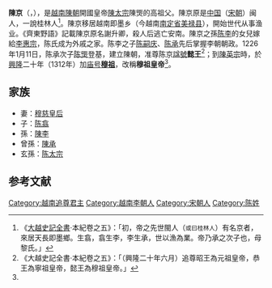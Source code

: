 '''陳京'''（{{vie|v='''Trần Kinh'''|hn=陳京}}，{{bd|?||?||}}），是[[越南|越南]][[陳朝_(越南)|陳朝]]開國皇帝[[陳太宗|陳太宗]]陳煚的高祖父。陳京原是[[中国|中国]]（[[宋朝|宋朝]]）闽人，一說桂林人<ref name=b5>《[[大越史記全書|大越史記全書]]·本紀卷之五》：「初，帝之先世閩人（<small>或曰桂林人</small>）有名京者，來居天長即墨鄉。生翕，翕生李，李生承，世以漁為業。帝乃承之次子也，母黎氏。」</ref>。陳京移居越南即墨乡（今越南[[南定省|南定省]][[美禄县|美禄县]]），開始世代从事渔业。《齊東野語》記載陳京原名謝升卿，殺人后逃亡安南。陳京之孫[[陈李|陈李]]的女兒嫁給[[李惠宗|李惠宗]]，陈氏成为外戚之家。陈李之子[[陈嗣庆|陈嗣庆]]、[[陈承|陈承]]先后掌握李朝朝政。1226年1月11日，陈承次子[[陈煚|陈煚]]登基，建立陳朝，准尊陈京[[諡號|諡號]]'''懿王'''<ref name=dv6>《大越史記全書·本紀卷之五》：「（興隆二十年六月）追尊昭王為元祖皇帝，恭王為寧祖皇帝，懿王為穆祖皇帝。」</ref>；到[[陳英宗|陳英宗]]時，於[[興隆_(陳英宗)|興隆]]二十年（1312年）加[[庙号|庙号]]'''[[穆祖|穆祖]]'''，改稱'''穆祖皇帝'''<ref name=dv6/>。

== 家族 ==
* 妻：[[穆慈皇后|穆慈皇后]]
* 子：[[陈翕|陈翕]]
* 孫：[[陳李|陳李]]
* 曾孫：[[陳承|陳承]]
* 玄孫：[[陈太宗|陈太宗]] 

==参考文献==
{{reflist}}

{{越南陳朝君主}}
{{越南人物小作品}}
[[Category:越南追尊君主|Category:越南追尊君主]]
[[Category:越南李朝人|Category:越南李朝人]]
[[Category:宋朝人|Category:宋朝人]]
[[Category:陈姓|Category:陈姓]]
